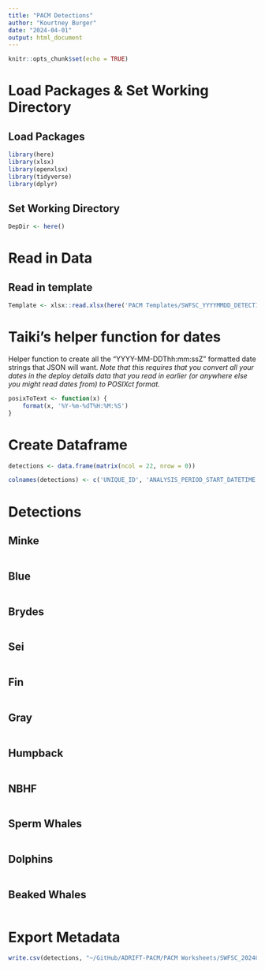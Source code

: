 ```yaml
---
title: "PACM Detections"
author: "Kourtney Burger"
date: "2024-04-01"
output: html_document
---
```


```r
knitr::opts_chunk$set(echo = TRUE)
```

# Load Packages & Set Working Directory
## Load Packages
```r
library(here)
library(xlsx)
library(openxlsx)
library(tidyverse)
library(dplyr)
```

## Set Working Directory
```r
DepDir <- here()
```

# Read in Data
## Read in template
```r
Template <- xlsx::read.xlsx(here('PACM Templates/SWFSC_YYYYMMDD_DETECTIONDATA.xlsx'), sheetName = 'Detection_Data_Template')
```


# Taiki's helper function for dates

Helper function to create all the "YYYY-MM-DDThh:mm:ssZ" formatted date strings that JSON will want. *Note that this requires that you convert all your dates in the deploy details data that you read in earlier (or anywhere else you might read dates from) to POSIXct format.*
```r
posixToText <- function(x) {
    format(x, '%Y-%m-%dT%H:%M:%S')
}
```

# Create Dataframe
```r
detections <- data.frame(matrix(ncol = 22, nrow = 0))

colnames(detections) <- c('UNIQUE_ID', 'ANALYSIS_PERIOD_START_DATETIME', 'ANALYSIS_PERIOD_END_DATETIME', 'ANALYSIS_PERIOD_EFFORT_SECONDS', 'ANALYSIS_TIME_ZONE', 'SPECIES_CODE', 'ACOUSTIC_PRESENCE', 'N_VALIDATED_DETECTIONS', 'CALL_TYPE_CODE', 'DETECTION_METHOD', 'PROTOCOL_REFERENCE', 'DETECTION_SOFTWARE_NAME', 'DETECTION_SOFTWARE_VERSION', 'MIN_ANALYSIS_FREQUENCY_RANGE_HZ', 'MAX_ANALYSIS_FREQUENCY_RANGE_HZ', 'ANALYSIS_SAMPLING_RATE_HZ', 'QC_PROCESSING', 'LOCALIZED_LATITUDE', 'LOCALIZED_LONGITUDE', 'DETECTION_DISTANCE_M', 'LOCALIZATION_DISTANCE_METHOD', 'LOCALIZATION_DISTANCE_PROTOCOL')
```

# Detections
## Minke
```r

```

## Blue
```r

```

## Brydes
```r

```

## Sei
```r

```

## Fin
```r

```

## Gray
```r

```

## Humpback
```r

```

## NBHF
```r

```

## Sperm Whales
```r
```


## Dolphins
```r

```

## Beaked Whales
```r

```

# Export Metadata
```r
write.csv(detections, "~/GitHub/ADRIFT-PACM/PACM Worksheets/SWFSC_20240410_DETECTIONDATA.csv", row.names=FALSE)
```